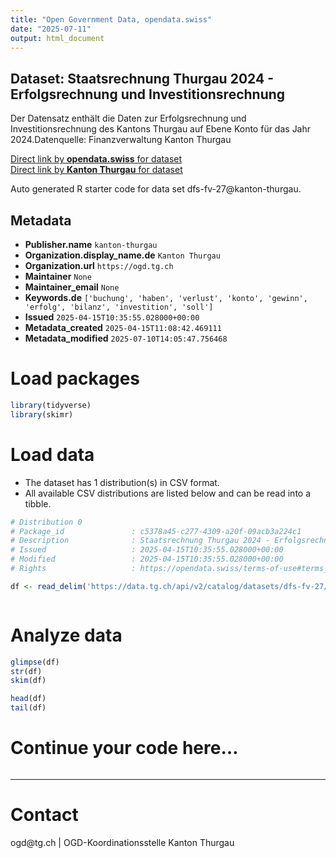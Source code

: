 ```yaml
---
title: "Open Government Data, opendata.swiss"
date: "2025-07-11"
output: html_document
---
```


## Dataset: Staatsrechnung Thurgau 2024 - Erfolgsrechnung und Investitionsrechnung

Der Datensatz enthält die Daten zur Erfolgsrechnung und Investitionsrechnung des Kantons Thurgau auf Ebene Konto für das Jahr 2024.Datenquelle: Finanzverwaltung Kanton Thurgau

[Direct link by **opendata.swiss** for dataset](https://opendata.swiss/de/dataset/staatsrechnung-thurgau-2024-erfolgsrechnung-und-investitionsrechnung)<br>
[Direct link by **Kanton Thurgau** for dataset](https://data.tg.ch/explore/dataset/dfs-fv-27/)

Auto generated R starter code for data set dfs-fv-27@kanton-thurgau.

## Metadata

- **Publisher.name** `kanton-thurgau`
- **Organization.display_name.de** `Kanton Thurgau`
- **Organization.url** `https://ogd.tg.ch`
- **Maintainer** `None`
- **Maintainer_email** `None`
- **Keywords.de** `['buchung', 'haben', 'verlust', 'konto', 'gewinn', 'erfolg', 'bilanz', 'investition', 'soll']`
- **Issued** `2025-04-15T10:35:55.028000+00:00`
- **Metadata_created** `2025-04-15T11:08:42.469111`
- **Metadata_modified** `2025-07-10T14:05:47.756468`


# Load packages

```r

library(tidyverse)
library(skimr)

```

# Load data

-   The dataset has 1 distribution(s) in CSV format.
-   All available CSV distributions are listed below and can be read into a tibble.

```r

# Distribution 0
# Package_id               : c5378a45-c277-4309-a20f-09acb3a224c1
# Description              : Staatsrechnung Thurgau 2024 - Erfolgsrechnung und Investitionsrechnung (csv)
# Issued                   : 2025-04-15T10:35:55.028000+00:00
# Modified                 : 2025-04-15T10:35:55.028000+00:00
# Rights                   : https://opendata.swiss/terms-of-use#terms_by

df <- read_delim('https://data.tg.ch/api/v2/catalog/datasets/dfs-fv-27/exports/csv?use_labels=true')



```

# Analyze data

```r

glimpse(df)
str(df)
skim(df)

head(df)
tail(df)

```

# Continue your code here...

```r

```

------------------------------------------------------------------------

# Contact

ogd@tg.ch | OGD-Koordinationsstelle Kanton Thurgau
